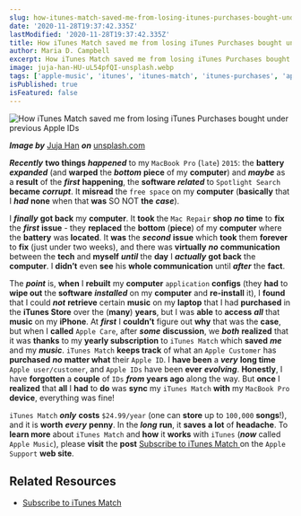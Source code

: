 ```yaml
---
slug: how-itunes-match-saved-me-from-losing-itunes-purchases-bought-under-previous-apple-ids
date: '2020-11-28T19:37:42.335Z'
lastModified: '2020-11-28T19:37:42.335Z'
title: How iTunes Match saved me from losing iTunes Purchases bought under previous Apple IDs
author: Maria D. Campbell
excerpt: How iTunes Match saved me from losing iTunes Purchases bought under previous Apple IDs.
image: juja-han-HU-uL54pfQI-unsplash.webp
tags: ['apple-music', 'itunes', 'itunes-match', 'itunes-purchases', 'apple-ids']
isPublished: true
isFeatured: false
---
```


![How iTunes Match saved me from losing iTunes Purchases bought under previous Apple IDs](juja-han-HU-uL54pfQI-unsplash.webp)

***Image by*** [Juja Han](https://unsplash.com/@juja_han) ***on*** [unsplash.com](https://unsplash.com/photos/HU-uL54pfQI)

**_Recently_** **two things** **_happened_** to my `MacBook Pro` (`late`)
`2015`: the **battery** **_expanded_** (and **warped** the **_bottom_**
**piece** of my **computer**) and **_maybe_** as a **result** of the **_first_** **happening**, the **software** **_related_** to `Spotlight Search` **became** **_corrupt_**. It **misread** the `free space` on my **computer** (**basically** that I **_had_** **none** when that **was** SO NOT **the** **_case_**).

I **_finally_** **got back** my **computer**. It **took** the `Mac Repair`
**shop** **_no_** **time** to **fix** the **_first_** **issue** - they
**replaced** the **bottom** (**piece**) of my **computer** where the **battery** was **located**. It **was** the **_second_** **issue** which **took** them **forever** to **fix** (just under two weeks), and there was **virtually** **_no_** **communication** between the **tech** and **myself** **_until_** the **day** I **_actually_** **got back** the **computer**. I **didn’t** even **see** his **whole communication** until **_after_** the **fact**.

The **_point_** is, **when** I **rebuilt** my **computer** `application`
**configs** (they **had** to **wipe out** the **software** **_installed_** on my **computer** and **re-install** it), I **found** that I could **_not_**
**retrieve** certain **music** on my **laptop** that I had **purchased** in the **iTunes Store** over the (**many**) **years**, but I was **able** to **access** **_all_** that **music** on my **iPhone**. At **_first_** I **couldn’t** figure out **why** that was the **case**, but when I **called** `Apple Care`, after **_some_** **discussion**, we **_both_** **realized** that it was **thanks** to my **yearly subscription** to `iTunes Match` which **saved** **_me_** and my **_music_**. `iTunes Match` **keeps track** of what an `Apple Customer` has **purchased** **_no_** **matter what** their `Apple ID`. I **have been** a **_very_** **long time** `Apple user/customer`, and `Apple IDs` have been **ever** **_evolving_**. **Honestly**, I have **forgotten** a **couple** of `IDs` **_from_** **years ago** along the way. But **once** I **realized** that **all** I **had** to **do** was **sync** my `iTunes Match` **with** my `MacBook Pro` **device**, everything was fine!

`iTunes Match` **_only_** **costs** `$24.99/year` (one can **store** up to
`100,000` **songs**!), and it is **worth** **_every_** **penny**. In the
**_long_** **run**, it **saves** **a lot** of **headache**. To **learn more**
about `iTunes Match` and **how** it **works** with `iTunes` (**_now_** called
`Apple Music`), please **visit** the **post** [Subscribe to iTunes Match ](https://support.apple.com/en-us/HT204146) on the `Apple Support` **web site**.

## Related Resources

-   [Subscribe to iTunes Match](https://support.apple.com/en-us/HT204146)


